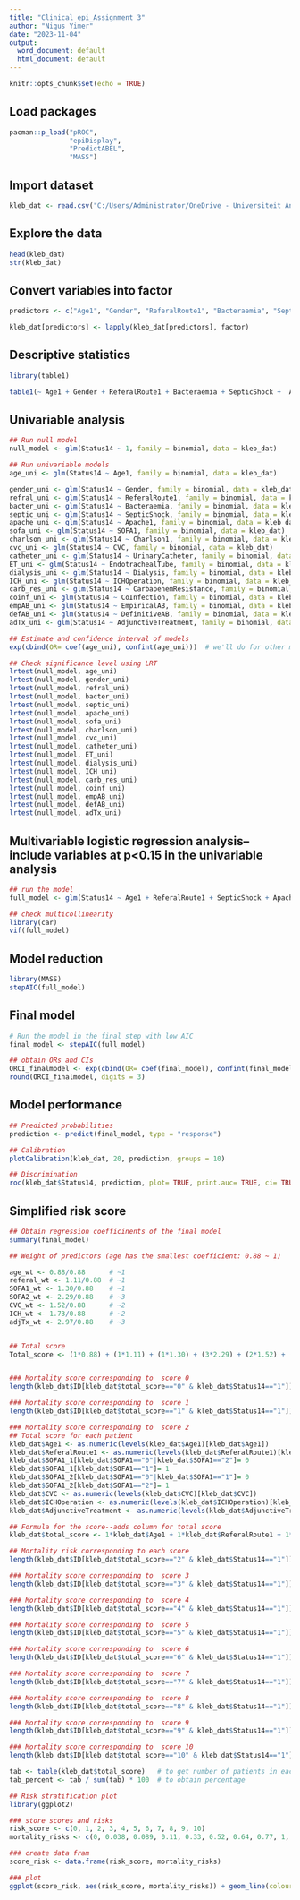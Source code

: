 ---
title: "Clinical epi_Assignment 3"
author: "Nigus Yimer"
date: "2023-11-04"
output:
  word_document: default
  html_document: default
---

```{r setup, include=FALSE}
knitr::opts_chunk$set(echo = TRUE)
```

## Load packages
```{r}
pacman::p_load("pROC",
               "epiDisplay",
               "PredictABEL",
               "MASS")
```

## Import dataset
```{r}
kleb_dat <- read.csv("C:/Users/Administrator/OneDrive - Universiteit Antwerpen/MEPI/Clinical Epidemiology/Assignment 3/Kleb.csv")
```

## Explore the data
```{r}
head(kleb_dat)
str(kleb_dat)
```

## Convert variables into factor

```{r}
predictors <- c("Age1", "Gender", "ReferalRoute1", "Bacteraemia", "SepticShock", "Apache1", "SOFA1", "Charlson1", "CVC", "UrinaryCatheter", "EndotrachealTube", "Dialysis", "ICHOperation", "CarbapenemResistance", "CoInfection", "EmpiricalAB", "DefinitiveAB", "AdjunctiveTreatment")

kleb_dat[predictors] <- lapply(kleb_dat[predictors], factor)
```

## Descriptive statistics
```{r}
library(table1)

table1(~ Age1 + Gender + ReferalRoute1 + Bacteraemia + SepticShock +  Apache1 + SOFA1 + Charlson1 + CVC + UrinaryCatheter + EndotrachealTube + Dialysis + ICHOperation + CarbapenemResistance + CoInfection + EmpiricalAB + DefinitiveAB + AdjunctiveTreatment |Status14, data= kleb_dat)
```

## Univariable analysis
```{r}
## Run null model
null_model <- glm(Status14 ~ 1, family = binomial, data = kleb_dat)

## Run univariable models
age_uni <- glm(Status14 ~ Age1, family = binomial, data = kleb_dat)

gender_uni <- glm(Status14 ~ Gender, family = binomial, data = kleb_dat)
refral_uni <- glm(Status14 ~ ReferalRoute1, family = binomial, data = kleb_dat)
bacter_uni <- glm(Status14 ~ Bacteraemia, family = binomial, data = kleb_dat)
septic_uni <- glm(Status14 ~ SepticShock, family = binomial, data = kleb_dat)
apache_uni <- glm(Status14 ~ Apache1, family = binomial, data = kleb_dat)
sofa_uni <- glm(Status14 ~ SOFA1, family = binomial, data = kleb_dat)
charlson_uni <- glm(Status14 ~ Charlson1, family = binomial, data = kleb_dat)
cvc_uni <- glm(Status14 ~ CVC, family = binomial, data = kleb_dat)
catheter_uni <- glm(Status14 ~ UrinaryCatheter, family = binomial, data = kleb_dat)
ET_uni <- glm(Status14 ~ EndotrachealTube, family = binomial, data = kleb_dat)
dialysis_uni <- glm(Status14 ~ Dialysis, family = binomial, data = kleb_dat)
ICH_uni <- glm(Status14 ~ ICHOperation, family = binomial, data = kleb_dat)
carb_res_uni <- glm(Status14 ~ CarbapenemResistance, family = binomial, data = kleb_dat)
coinf_uni <- glm(Status14 ~ CoInfection, family = binomial, data = kleb_dat)
empAB_uni <- glm(Status14 ~ EmpiricalAB, family = binomial, data = kleb_dat)
defAB_uni <- glm(Status14 ~ DefinitiveAB, family = binomial, data = kleb_dat)
adTx_uni <- glm(Status14 ~ AdjunctiveTreatment, family = binomial, data = kleb_dat)

## Estimate and confidence interval of models
exp(cbind(OR= coef(age_uni), confint(age_uni)))  # we'll do for other models by replacing the object

## Check significance level using LRT
lrtest(null_model, age_uni)
lrtest(null_model, gender_uni)
lrtest(null_model, refral_uni)
lrtest(null_model, bacter_uni)
lrtest(null_model, septic_uni)
lrtest(null_model, apache_uni)
lrtest(null_model, sofa_uni)
lrtest(null_model, charlson_uni)
lrtest(null_model, cvc_uni)
lrtest(null_model, catheter_uni)
lrtest(null_model, ET_uni)
lrtest(null_model, dialysis_uni)
lrtest(null_model, ICH_uni)
lrtest(null_model, carb_res_uni)
lrtest(null_model, coinf_uni)
lrtest(null_model, empAB_uni)
lrtest(null_model, defAB_uni)
lrtest(null_model, adTx_uni)
```


## Multivariable logistic regression analysis--include variables at p<0.15 in the univariable analysis
```{r}
## run the model
full_model <- glm(Status14 ~ Age1 + ReferalRoute1 + SepticShock + Apache1 + SOFA1 + Charlson1 + CVC + EndotrachealTube + Dialysis + ICHOperation + AdjunctiveTreatment, family = binomial, data = kleb_dat)

## check multicollinearity 
library(car)
vif(full_model)
```

## Model reduction
```{r}
library(MASS)
stepAIC(full_model)
```

## Final model
```{r}
# Run the model in the final step with low AIC
final_model <- stepAIC(full_model)

## obtain ORs and CIs
ORCI_finalmodel <- exp(cbind(OR= coef(final_model), confint(final_model)))
round(ORCI_finalmodel, digits = 3)
```

## Model performance
```{r}
## Predicted probabilities 
prediction <- predict(final_model, type = "response")

## Calibration
plotCalibration(kleb_dat, 20, prediction, groups = 10)

## Discrimination
roc(kleb_dat$Status14, prediction, plot= TRUE, print.auc= TRUE, ci= TRUE)
```

## Simplified risk score
```{r}
## Obtain regression coefficinents of the final model
summary(final_model)

## Weight of predictors (age has the smallest coefficient: 0.88 ~ 1)

age_wt <- 0.88/0.88      # ~1
referal_wt <- 1.11/0.88  # ~1
SOFA1_wt <- 1.30/0.88    # ~1
SOFA2_wt <- 2.29/0.88    # ~3
CVC_wt <- 1.52/0.88      # ~2
ICH_wt <- 1.73/0.88      # ~2
adjTx_wt <- 2.97/0.88    # ~3


## Total score
Total_score <- (1*0.88) + (1*1.11) + (1*1.30) + (3*2.29) + (2*1.52) + (2*1.73) + (3*2.97)


### Mortality score corresponding to  score 0
length(kleb_dat$ID[kleb_dat$total_score=="0" & kleb_dat$Status14=="1"])/ length(kleb_dat$ID[kleb_dat$total_score=="0"])

### Mortality score corresponding to  score 1
length(kleb_dat$ID[kleb_dat$total_score=="1" & kleb_dat$Status14=="1"])/ length(kleb_dat$ID[kleb_dat$total_score=="1"])

### Mortality score corresponding to  score 2
## Total score for each patient
kleb_dat$Age1 <- as.numeric(levels(kleb_dat$Age1)[kleb_dat$Age1])
kleb_dat$ReferalRoute1 <- as.numeric(levels(kleb_dat$ReferalRoute1)[kleb_dat$ReferalRoute1])
kleb_dat$SOFA1_1[kleb_dat$SOFA1=="0"|kleb_dat$SOFA1=="2"]= 0
kleb_dat$SOFA1_1[kleb_dat$SOFA1=="1"]= 1
kleb_dat$SOFA1_2[kleb_dat$SOFA1=="0"|kleb_dat$SOFA1=="1"]= 0
kleb_dat$SOFA1_2[kleb_dat$SOFA1=="2"]= 1
kleb_dat$CVC <- as.numeric(levels(kleb_dat$CVC)[kleb_dat$CVC])
kleb_dat$ICHOperation <- as.numeric(levels(kleb_dat$ICHOperation)[kleb_dat$ICHOperation])
kleb_dat$AdjunctiveTreatment <- as.numeric(levels(kleb_dat$AdjunctiveTreatment)[kleb_dat$AdjunctiveTreatment])

## Formula for the score--adds column for total score
kleb_dat$total_score <- 1*kleb_dat$Age1 + 1*kleb_dat$ReferalRoute1 + 1*kleb_dat$SOFA1_1 + 3*kleb_dat$SOFA1_2 + 2*kleb_dat$CVC + 2*kleb_dat$ICHOperation + 3*kleb_dat$AdjunctiveTreatment

## Mortality risk corresponding to each score
length(kleb_dat$ID[kleb_dat$total_score=="2" & kleb_dat$Status14=="1"])/ length(kleb_dat$ID[kleb_dat$total_score=="2"])

### Mortality score corresponding to  score 3
length(kleb_dat$ID[kleb_dat$total_score=="3" & kleb_dat$Status14=="1"])/ length(kleb_dat$ID[kleb_dat$total_score=="3"])

### Mortality score corresponding to  score 4
length(kleb_dat$ID[kleb_dat$total_score=="4" & kleb_dat$Status14=="1"])/ length(kleb_dat$ID[kleb_dat$total_score=="4"])

### Mortality score corresponding to  score 5
length(kleb_dat$ID[kleb_dat$total_score=="5" & kleb_dat$Status14=="1"])/ length(kleb_dat$ID[kleb_dat$total_score=="5"])

### Mortality score corresponding to  score 6
length(kleb_dat$ID[kleb_dat$total_score=="6" & kleb_dat$Status14=="1"])/ length(kleb_dat$ID[kleb_dat$total_score=="6"])

### Mortality score corresponding to  score 7
length(kleb_dat$ID[kleb_dat$total_score=="7" & kleb_dat$Status14=="1"])/ length(kleb_dat$ID[kleb_dat$total_score=="7"])

### Mortality score corresponding to  score 8
length(kleb_dat$ID[kleb_dat$total_score=="8" & kleb_dat$Status14=="1"])/ length(kleb_dat$ID[kleb_dat$total_score=="8"])

### Mortality score corresponding to  score 9
length(kleb_dat$ID[kleb_dat$total_score=="9" & kleb_dat$Status14=="1"])/ length(kleb_dat$ID[kleb_dat$total_score=="9"])

### Mortality score corresponding to  score 10
length(kleb_dat$ID[kleb_dat$total_score=="10" & kleb_dat$Status14=="1"])/ length(kleb_dat$ID[kleb_dat$total_score=="10"])

tab <- table(kleb_dat$total_score)   # to get number of patients in each score
tab_percent <- tab / sum(tab) * 100  # to obtain percentage

## Risk stratification plot
library(ggplot2)

### store scores and risks
risk_score <- c(0, 1, 2, 3, 4, 5, 6, 7, 8, 9, 10)
mortality_risks <- c(0, 0.038, 0.089, 0.11, 0.33, 0.52, 0.64, 0.77, 1, 1, 1)

### create data fram
score_risk <- data.frame(risk_score, mortality_risks)

### plot
ggplot(score_risk, aes(risk_score, mortality_risks)) + geom_line(colour= "red") + geom_point() + labs(title = "Risk stratification plot for 14-day mortality of ICU patients infected with K. pneumoniae", x= "Risk scores", y= "Mortality risks") + theme(plot.title = element_text(size = 10))
```


